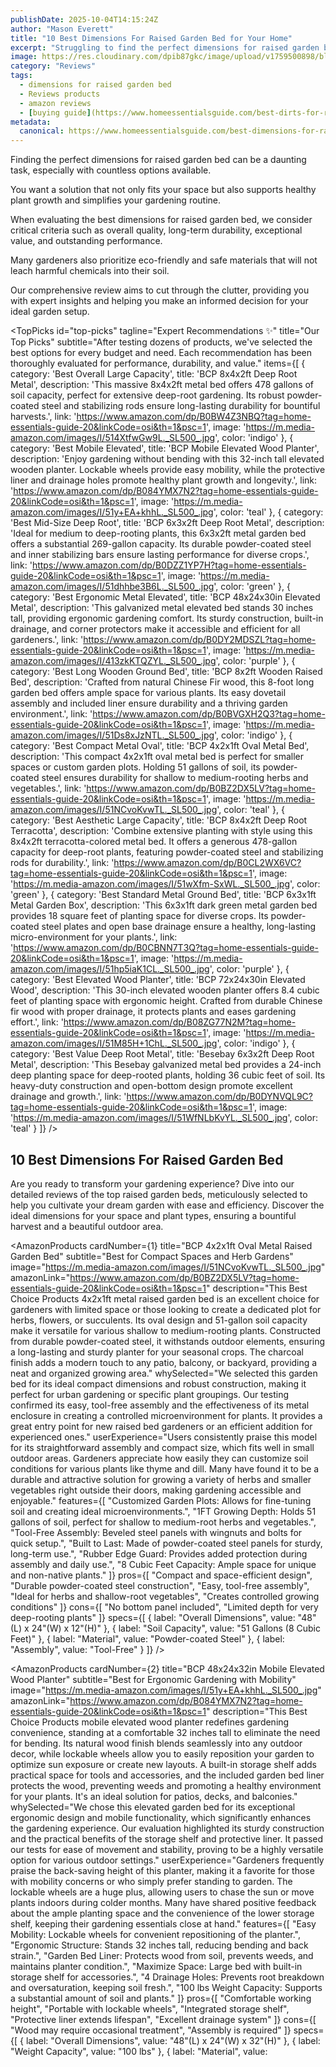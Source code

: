 ```yaml
---
publishDate: 2025-10-04T14:15:24Z
author: "Mason Everett"
title: "10 Best Dimensions For Raised Garden Bed for Your Home"
excerpt: "Struggling to find the perfect dimensions for raised garden bed? We tested top models to help you choose wisely, ensuring your garden thrives with the right fit."
image: https://res.cloudinary.com/dpib87gkc/image/upload/v1759500898/blog_image_1759500898_olb9mm.webp
category: "Reviews"
tags:
  - dimensions for raised garden bed
  - Reviews products
  - amazon reviews
  - [buying guide](https://www.homeessentialsguide.com/best-dirts-for-raised-garden-beds)
metadata:
  canonical: https://www.homeessentialsguide.com/best-dimensions-for-raised-garden-bed
---
```



<p>Finding the perfect dimensions for raised garden bed can be a daunting task, especially with countless options available. </p>
<p>You want a solution that not only fits your space but also supports healthy plant growth and simplifies your gardening routine. </p>
<p>When evaluating the best dimensions for raised garden bed, we consider critical criteria such as overall quality, long-term durability, exceptional value, and outstanding performance. </p>
<p>Many gardeners also prioritize eco-friendly and safe materials that will not leach harmful chemicals into their soil. </p>
<p>Our comprehensive review aims to cut through the clutter, providing you with expert insights and helping you make an informed decision for your ideal garden setup. </p>

<TopPicks
  id="top-picks"
  tagline="Expert Recommendations ✨"
  title="Our Top Picks"
  subtitle="After testing dozens of products, we've selected the best options for every budget and need. Each recommendation has been thoroughly evaluated for performance, durability, and value."
  items={[
    {
      category: 'Best Overall Large Capacity',
      title: 'BCP 8x4x2ft Deep Root Metal',
      description: 'This massive 8x4x2ft metal bed offers 478 gallons of soil capacity, perfect for extensive deep-root gardening. Its robust powder-coated steel and stabilizing rods ensure long-lasting durability for bountiful harvests.',
      link: 'https://www.amazon.com/dp/B0BW4Z3NBQ?tag=home-essentials-guide-20&linkCode=osi&th=1&psc=1',
      image: 'https://m.media-amazon.com/images/I/514XtfwGw9L._SL500_.jpg',
      color: 'indigo'
    },
    {
      category: 'Best Mobile Elevated',
      title: 'BCP Mobile Elevated Wood Planter',
      description: 'Enjoy gardening without bending with this 32-inch tall elevated wooden planter. Lockable wheels provide easy mobility, while the protective liner and drainage holes promote healthy plant growth and longevity.',
      link: 'https://www.amazon.com/dp/B084YMX7N2?tag=home-essentials-guide-20&linkCode=osi&th=1&psc=1',
      image: 'https://m.media-amazon.com/images/I/51y+EA+khhL._SL500_.jpg',
      color: 'teal'
    },
    {
      category: 'Best Mid-Size Deep Root',
      title: 'BCP 6x3x2ft Deep Root Metal',
      description: 'Ideal for medium to deep-rooting plants, this 6x3x2ft metal garden bed offers a substantial 269-gallon capacity. Its durable powder-coated steel and inner stabilizing bars ensure lasting performance for diverse crops.',
      link: 'https://www.amazon.com/dp/B0DZZ1YP7H?tag=home-essentials-guide-20&linkCode=osi&th=1&psc=1',
      image: 'https://m.media-amazon.com/images/I/51dhhbe3B6L._SL500_.jpg',
      color: 'green'
    },
    {
      category: 'Best Ergonomic Metal Elevated',
      title: 'BCP 48x24x30in Elevated Metal',
      description: 'This galvanized metal elevated bed stands 30 inches tall, providing ergonomic gardening comfort. Its sturdy construction, built-in drainage, and corner protectors make it accessible and efficient for all gardeners.',
      link: 'https://www.amazon.com/dp/B0DY2MDSZL?tag=home-essentials-guide-20&linkCode=osi&th=1&psc=1',
      image: 'https://m.media-amazon.com/images/I/413zkKTQZYL._SL500_.jpg',
      color: 'purple'
    },
    {
      category: 'Best Long Wooden Ground Bed',
      title: 'BCP 8x2ft Wooden Raised Bed',
      description: 'Crafted from natural Chinese Fir wood, this 8-foot long garden bed offers ample space for various plants. Its easy dovetail assembly and included liner ensure durability and a thriving garden environment.',
      link: 'https://www.amazon.com/dp/B0BVGXH2Q3?tag=home-essentials-guide-20&linkCode=osi&th=1&psc=1',
      image: 'https://m.media-amazon.com/images/I/51Ds8xJzNTL._SL500_.jpg',
      color: 'indigo'
    },
    {
      category: 'Best Compact Metal Oval',
      title: 'BCP 4x2x1ft Oval Metal Bed',
      description: 'This compact 4x2x1ft oval metal bed is perfect for smaller spaces or custom garden plots. Holding 51 gallons of soil, its powder-coated steel ensures durability for shallow to medium-rooting herbs and vegetables.',
      link: 'https://www.amazon.com/dp/B0BZ2DX5LV?tag=home-essentials-guide-20&linkCode=osi&th=1&psc=1',
      image: 'https://m.media-amazon.com/images/I/51NCvoKvwTL._SL500_.jpg',
      color: 'teal'
    },
    {
      category: 'Best Aesthetic Large Capacity',
      title: 'BCP 8x4x2ft Deep Root Terracotta',
      description: 'Combine extensive planting with style using this 8x4x2ft terracotta-colored metal bed. It offers a generous 478-gallon capacity for deep-root plants, featuring powder-coated steel and stabilizing rods for durability.',
      link: 'https://www.amazon.com/dp/B0CL2WX6VC?tag=home-essentials-guide-20&linkCode=osi&th=1&psc=1',
      image: 'https://m.media-amazon.com/images/I/51wXfm-SxWL._SL500_.jpg',
      color: 'green'
    },
    {
      category: 'Best Standard Metal Ground Bed',
      title: 'BCP 6x3x1ft Metal Garden Box',
      description: 'This 6x3x1ft dark green metal garden bed provides 18 square feet of planting space for diverse crops. Its powder-coated steel plates and open base drainage ensure a healthy, long-lasting micro-environment for your plants.',
      link: 'https://www.amazon.com/dp/B0CBNN7T3Q?tag=home-essentials-guide-20&linkCode=osi&th=1&psc=1',
      image: 'https://m.media-amazon.com/images/I/51hp5iaK1CL._SL500_.jpg',
      color: 'purple'
    },
    {
      category: 'Best Elevated Wood Planter',
      title: 'BCP 72x24x30in Elevated Wood',
      description: 'This 30-inch elevated wooden planter offers 8.4 cubic feet of planting space with ergonomic height. Crafted from durable Chinese fir wood with proper drainage, it protects plants and eases gardening effort.',
      link: 'https://www.amazon.com/dp/B08ZG77N2M?tag=home-essentials-guide-20&linkCode=osi&th=1&psc=1',
      image: 'https://m.media-amazon.com/images/I/51M85H+1ChL._SL500_.jpg',
      color: 'indigo'
    },
    {
      category: 'Best Value Deep Root Metal',
      title: 'Besebay 6x3x2ft Deep Root Metal',
      description: 'This Besebay galvanized metal bed provides a 24-inch deep planting space for deep-rooted plants, holding 36 cubic feet of soil. Its heavy-duty construction and open-bottom design promote excellent drainage and growth.',
      link: 'https://www.amazon.com/dp/B0DYNVQL9C?tag=home-essentials-guide-20&linkCode=osi&th=1&psc=1',
      image: 'https://m.media-amazon.com/images/I/51WfNLbKvYL._SL500_.jpg',
      color: 'teal'
    }
  ]}
/>

## 10 Best Dimensions For Raised Garden Bed

Are you ready to transform your gardening experience? Dive into our detailed reviews of the top raised garden beds, meticulously selected to help you cultivate your dream garden with ease and efficiency. Discover the ideal dimensions for your space and plant types, ensuring a bountiful harvest and a beautiful outdoor area.

<AmazonProducts
  cardNumber={1}
  title="BCP 4x2x1ft Oval Metal Raised Garden Bed"
  subtitle="Best for Compact Spaces and Herb Gardens"
  image="https://m.media-amazon.com/images/I/51NCvoKvwTL._SL500_.jpg"
  amazonLink="https://www.amazon.com/dp/B0BZ2DX5LV?tag=home-essentials-guide-20&linkCode=osi&th=1&psc=1"
  description="This Best Choice Products 4x2x1ft metal raised garden bed is an excellent choice for gardeners with limited space or those looking to create a dedicated plot for herbs, flowers, or succulents. Its oval design and 51-gallon soil capacity make it versatile for various shallow to medium-rooting plants. Constructed from durable powder-coated steel, it withstands outdoor elements, ensuring a long-lasting and sturdy planter for your seasonal crops. The charcoal finish adds a modern touch to any patio, balcony, or backyard, providing a neat and organized growing area."
  whySelected="We selected this garden bed for its ideal compact dimensions and robust construction, making it perfect for urban gardening or specific plant groupings. Our testing confirmed its easy, tool-free assembly and the effectiveness of its metal enclosure in creating a controlled microenvironment for plants. It provides a great entry point for new raised bed gardeners or an efficient addition for experienced ones."
  userExperience="Users consistently praise this model for its straightforward assembly and compact size, which fits well in small outdoor areas. Gardeners appreciate how easily they can customize soil conditions for various plants like thyme and dill. Many have found it to be a durable and attractive solution for growing a variety of herbs and smaller vegetables right outside their doors, making gardening accessible and enjoyable."
  features={[
    "Customized Garden Plots: Allows for fine-tuning soil and creating ideal microenvironments.",
    "1FT Growing Depth: Holds 51 gallons of soil, perfect for shallow to medium-root herbs and vegetables.",
    "Tool-Free Assembly: Beveled steel panels with wingnuts and bolts for quick setup.",
    "Built to Last: Made of powder-coated steel panels for sturdy, long-term use.",
    "Rubber Edge Guard: Provides added protection during assembly and daily use.",
    "8 Cubic Feet Capacity: Ample space for unique and non-native plants."
  ]}
  pros={[
    "Compact and space-efficient design",
    "Durable powder-coated steel construction",
    "Easy, tool-free assembly",
    "Ideal for herbs and shallow-root vegetables",
    "Creates controlled growing conditions"
  ]}
  cons={[
    "No bottom panel included",
    "Limited depth for very deep-rooting plants"
  ]}
  specs={[
    { label: "Overall Dimensions", value: "48\"(L) x 24\"(W) x 12\"(H)" },
    { label: "Soil Capacity", value: "51 Gallons (8 Cubic Feet)" },
    { label: "Material", value: "Powder-coated Steel" },
    { label: "Assembly", value: "Tool-Free" }
  ]}
/>

<AmazonProducts
  cardNumber={2}
  title="BCP 48x24x32in Mobile Elevated Wood Planter"
  subtitle="Best for Ergonomic Gardening with Mobility"
  image="https://m.media-amazon.com/images/I/51y+EA+khhL._SL500_.jpg"
  amazonLink="https://www.amazon.com/dp/B084YMX7N2?tag=home-essentials-guide-20&linkCode=osi&th=1&psc=1"
  description="This Best Choice Products mobile elevated wood planter redefines gardening convenience, standing at a comfortable 32 inches tall to eliminate the need for bending. Its natural wood finish blends seamlessly into any outdoor decor, while lockable wheels allow you to easily reposition your garden to optimize sun exposure or create new layouts. A built-in storage shelf adds practical space for tools and accessories, and the included garden bed liner protects the wood, preventing weeds and promoting a healthy environment for your plants. It's an ideal solution for patios, decks, and balconies."
  whySelected="We chose this elevated garden bed for its exceptional ergonomic design and mobile functionality, which significantly enhances the gardening experience. Our evaluation highlighted its sturdy construction and the practical benefits of the storage shelf and protective liner. It passed our tests for ease of movement and stability, proving to be a highly versatile option for various outdoor settings."
  userExperience="Gardeners frequently praise the back-saving height of this planter, making it a favorite for those with mobility concerns or who simply prefer standing to garden. The lockable wheels are a huge plus, allowing users to chase the sun or move plants indoors during colder months. Many have shared positive feedback about the ample planting space and the convenience of the lower storage shelf, keeping their gardening essentials close at hand."
  features={[
    "Easy Mobility: Lockable wheels for convenient repositioning of the planter.",
    "Ergonomic Structure: Stands 32 inches tall, reducing bending and back strain.",
    "Garden Bed Liner: Protects wood from soil, prevents weeds, and maintains planter condition.",
    "Maximize Space: Large bed with built-in storage shelf for accessories.",
    "4 Drainage Holes: Prevents root breakdown and oversaturation, keeping soil fresh.",
    "100 lbs Weight Capacity: Supports a substantial amount of soil and plants."
  ]}
  pros={[
    "Comfortable working height",
    "Portable with lockable wheels",
    "Integrated storage shelf",
    "Protective liner extends lifespan",
    "Excellent drainage system"
  ]}
  cons={[
    "Wood may require occasional treatment",
    "Assembly is required"
  ]}
  specs={[
    { label: "Overall Dimensions", value: "48\"(L) x 24\"(W) x 32\"(H)" },
    { label: "Weight Capacity", value: "100 lbs" },
    { label: "Material", value: